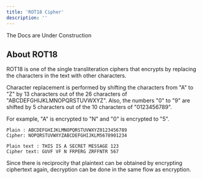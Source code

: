 ```yaml
---
title: 'ROT18 Cipher'
description: ''
---
```


<Callout type="warning">
  The Docs are Under Construction
</Callout>

## About ROT18

ROT18 is one of the single transliteration ciphers that encrypts by replacing the characters in the text with other characters.

Character replacement is performed by shifting the characters from "A" to "Z" by 13 characters out of the 26 characters of "ABCDEFGHIJKLMNOPQRSTUVWXYZ". Also, the numbers "0" to "9" are shifted by 5 characters out of the 10 characters of "0123456789".

For example, "A" is encrypted to "N" and "0" is encrypted to "5".

```
Plain : ABCDEFGHIJKLMNOPQRSTUVWXYZ0123456789
Cipher: NOPQRSTUVWXYZABCDEFGHIJKLM5678901234
```

```
Plain text : THIS IS A SECRET MESSAGE 123
Cipher text: GUVF VF N FRPERG ZRFFNTR 567
```

Since there is reciprocity that plaintext can be obtained by encrypting ciphertext again, decryption can be done in the same flow as encryption.
